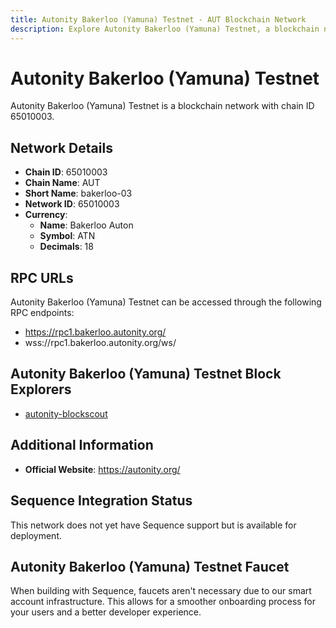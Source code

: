 ```yaml
--- 
title: Autonity Bakerloo (Yamuna) Testnet - AUT Blockchain Network
description: Explore Autonity Bakerloo (Yamuna) Testnet, a blockchain network with chain ID 65010003. Learn about its native currency, Bakerloo Auton, and how to interact with the network.
---
```


# Autonity Bakerloo (Yamuna) Testnet

Autonity Bakerloo (Yamuna) Testnet is a blockchain network with chain ID 65010003.

## Network Details

- **Chain ID**: 65010003
- **Chain Name**: AUT
- **Short Name**: bakerloo-03
- **Network ID**: 65010003
- **Currency**: 
  - **Name**: Bakerloo Auton
  - **Symbol**: ATN
  - **Decimals**: 18

## RPC URLs

Autonity Bakerloo (Yamuna) Testnet can be accessed through the following RPC endpoints:

- https://rpc1.bakerloo.autonity.org/
- wss://rpc1.bakerloo.autonity.org/ws/

## Autonity Bakerloo (Yamuna) Testnet Block Explorers

- [autonity-blockscout](https://bakerloo.autonity.org)

## Additional Information

- **Official Website**: https://autonity.org/

## Sequence Integration Status

This network does not yet have Sequence support but is available for deployment.

## Autonity Bakerloo (Yamuna) Testnet Faucet

When building with Sequence, faucets aren't necessary due to our smart account infrastructure. This allows for a smoother onboarding process for your users and a better developer experience.

